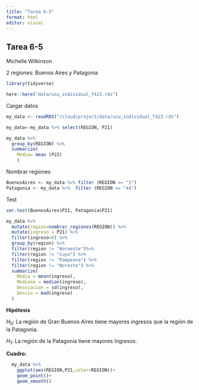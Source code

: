 ```yaml
---
title: "Tarea 6-5"
format: html
editor: visual
---
```


## Tarea 6-5

Michelle Wilkinson

2 regiones: Buenos Aires y Patagonia

```r
library(tidyverse)

```

```r
here::here("data/usu_individual_T423.rds")
```

Cargar datos

```r
my_data <- readRDS("/cloud/project/data/usu_individual_T423.rds")
```

```r
my_data<-my_data %>% select(REGION, P21)
```

```r
my_data %>% 
  group_by(REGION) %>% 
  summarize(
    Media= mean (P21)
    )
```

Nombrar regiones

```r
BuenosAires <- my_data %>% filter (REGION == "1")
Patagonia <- my_data %>%  filter (REGION == "44")
```

Test

```r
var.test(BuenosAires$P21, Patagonia$P21)
```

```r
my_data %>% 
  mutate(region=nombrar_regiones(REGION)) %>% 
  mutate(ingreso = P21) %>%
  filter(ingreso>0) %>%
  group_by(region) %>%
  filter(region != "Noroeste")%>% 
  filter(region != "Cuyo") %>%
  filter(region != "Pampeana") %>%
  filter(region != "Noreste") %>%
  summarize(
    Media = mean(ingreso),
    Mediana = median(ingreso),
    Desviacion = sd(ingreso),
    Desvio = mad(ingreso)
  )
```

**Hipótesis**

$H_0$: La región de Gran Buenos Aires tiene mayores ingresos que la región de la Patagonia.

$H_1$: La región de la Patagonia tiene mayores Ingresos.

**Cuadro:**

```r
  my_data %>% 
    ggplot(aes(REGION,P21,color=REGION))+
    geom_point()+
    geom_smooth()
```
